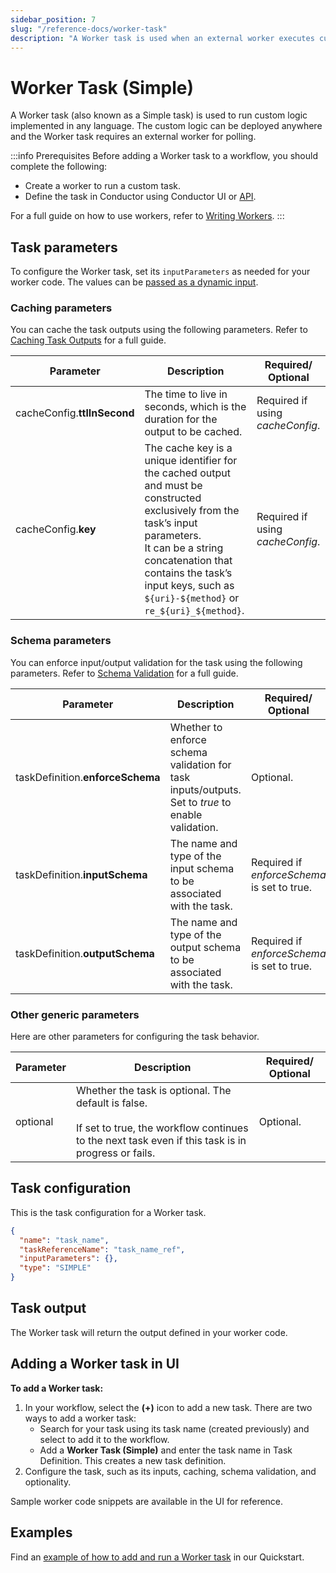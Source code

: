 ```yaml
---
sidebar_position: 7
slug: "/reference-docs/worker-task"
description: "A Worker task is used when an external worker executes custom logic."
---
```



# Worker Task (Simple)

A Worker task (also known as a Simple task) is used to run custom logic implemented in any language. The custom logic can be deployed anywhere and the Worker task requires an external worker for polling.

:::info Prerequisites
Before adding a Worker task to a workflow, you should complete the following:

- Create a worker to run a custom task.
- Define the task in Conductor using Conductor UI or [API](/reference-docs/api/metadata/creating-task-definitions).

For a full guide on how to use workers, refer to [Writing Workers](/developer-guides/using-workers).
:::

## Task parameters

To configure the Worker task, set its `inputParameters` as needed for your worker code. The values can be [passed as a dynamic input](/developer-guides/passing-inputs-to-task-in-conductor).

### Caching parameters

You can cache the task outputs using the following parameters. Refer to [Caching Task Outputs](/faqs/task-cache-output) for a full guide.

| Parameter | Description | Required/ Optional | 
| --------- | ----------- | ----------------- | 
| cacheConfig.**ttlInSecond** | The time to live in seconds, which is the duration for the output to be cached. | Required if using *cacheConfig*. |
| cacheConfig.**key** | The cache key is a unique identifier for the cached output and must be constructed exclusively from the task’s input parameters.<br/>It can be a string concatenation that contains the task’s input keys, such as `${uri}-${method}` or `re_${uri}_${method}`. | Required if using *cacheConfig*. |

### Schema parameters

You can enforce input/output validation for the task using the following parameters. Refer to [Schema Validation](/developer-guides/schema-validation) for a full guide.

| Parameter | Description | Required/ Optional | 
| --------- | ----------- | ----------------- | 
| taskDefinition.**enforceSchema** | Whether to enforce schema validation for task inputs/outputs. Set to *true* to enable validation. | Optional. | 
| taskDefinition.**inputSchema** | The name and type of the input schema to be associated with the task. | Required if *enforceSchema* is set to true. | 
| taskDefinition.**outputSchema** | The name and type of the output schema to be associated with the task. | Required if *enforceSchema* is set to true.

### Other generic parameters

Here are other parameters for configuring the task behavior.

| Parameter | Description | Required/ Optional | 
| --------- | ----------- | ----------------- | 
| optional | Whether the task is optional. The default is false. <br/> <br/> If set to true, the workflow continues to the next task even if this task is in progress or fails.| Optional. | 

## Task configuration

This is the task configuration for a Worker task.

```json
{
  "name": "task_name",
  "taskReferenceName": "task_name_ref",
  "inputParameters": {},
  "type": "SIMPLE"
}
```

## Task output

The Worker task will return the output defined in your worker code.

## Adding a Worker task in UI

**To add a Worker task:**

1. In your workflow, select the **(+)** icon to add a new task. There are two ways to add a worker task:
   - Search for your task using its task name (created previously) and select to add it to the workflow.
   - Add a **Worker Task (Simple)** and enter the task name in Task Definition. This creates a new task definition.
2. Configure the task, such as its inputs, caching, schema validation, and optionality.

Sample worker code snippets are available in the UI for reference.

## Examples

Find an [example of how to add and run a Worker task](/quickstarts/write-workers) in our Quickstart.
